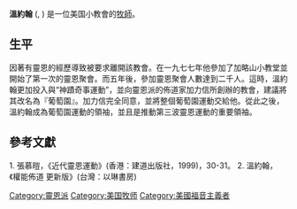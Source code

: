'''溫約翰''' ({{lang-en|John Richard Wimber}}, {{bd|1934年|2月25日|1997年|11月17日}}) 是一位美国小教會的[[牧師|牧師]]。

==生平==
因著有靈恩的經歷導致被要求離開該教會。在一九七七年他參加了加略山小教堂並開始了第一次的靈恩聚會。而五年後，參加靈恩聚會人數達到二千人。這時，溫約翰更加投入與“神蹟奇事運動”，並向靈恩派的佈道家加力信所創辦的教會，建議將其改名為『葡萄園』。加力信完全同意，並將整個葡萄園運動交給他。從此之後，溫約翰成為葡萄園運動的領袖，並且是推動第三波靈恩運動的重要領袖。

==參考文獻==
1.	張慕暟，《近代靈恩運動》(香港：建道出版社，1999)，30-31。
2.      溫約翰，《權能佈道 更新版》(台灣：以琳書房)

{{Authority control}}
{{DEFAULTSORT:Wimber, John}}
[[Category:靈恩派|Category:靈恩派]]
[[Category:美国牧师|Category:美国牧师]]
[[Category:美國福音主義者|Category:美國福音主義者]]